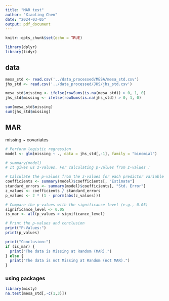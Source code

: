 ```yaml
---
title: "MAR test"
author: "Xiaoting Chen"
date: "2024-03-05"
output: pdf_document
---
```


```r
knitr::opts_chunk$set(echo = TRUE)
```

```r
library(dplyr)
library(tidyr)
```


## data

```r
mesa_std <- read.csv('../data_processed/MESA/mesa_std.csv')
jhs_std <- read.csv('../data_processed/JHS/jhs_std.csv')
```

```r
mesa_std$missing <- ifelse(rowSums(is.na(mesa_std)) > 0, 1, 0)
jhs_std$missing <- ifelse(rowSums(is.na(jhs_std)) > 0, 1, 0)

sum(mesa_std$missing)
sum(jhs_std$missing)
```

## MAR

missing ~ covariates
```r
# Perform logistic regression
model <- glm(missing ~ ., data = jhs_std[,-1], family = "binomial")

# summary(model)
# It gives us z-values. For calculating p-values from z-values : 

# Calculate the p-values from the z-values for each predictor variable
coefficients <- summary(model)$coefficients[, "Estimate"]
standard_errors <- summary(model)$coefficients[, "Std. Error"]
z_values <- coefficients / standard_errors
p_values <- 2 * (1 - pnorm(abs(z_values)))

# Compare the p-values with the significance level (e.g., 0.05)
significance_level <- 0.05
is_mar <- all(p_values > significance_level)

# Print the p-values and conclusion
print("P-Values:")
print(p_values)

print("Conclusion:")
if (is_mar) {
  print("The data is Missing at Random (MAR).")
} else {
  print("The data is not Missing at Random (not MAR).")
}
```

### using packages

```r
library(misty)
na.test(mesa_std[,-c(1,3)])
```
